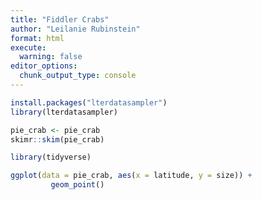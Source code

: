 ```yaml
---
title: "Fiddler Crabs"
author: "Leilanie Rubinstein"
format: html
execute: 
  warning: false
editor_options: 
  chunk_output_type: console
---
```


```r
install.packages("lterdatasampler")
library(lterdatasampler)
```

```r
pie_crab <- pie_crab
skimr::skim(pie_crab)
```


```r
library(tidyverse)

ggplot(data = pie_crab, aes(x = latitude, y = size)) +
         geom_point()




```

